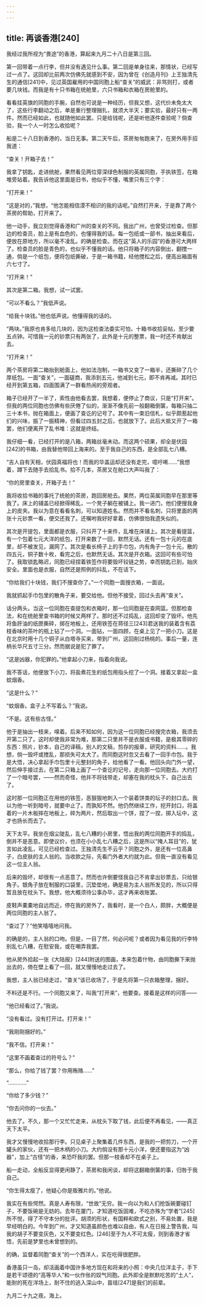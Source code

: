 ```yaml
---
---
---
```

title: 再谈香港[240]
---




我经过我所视为“畏途”的香港，算起来九月二十八日是第三回。

第一回带着一点行李，但并没有遇见什么事。第二回是单身往来，那情状，已经写过一点了。这回却比前两次仿佛先就感到不安，因为曾在《创造月刊》上王独清先生的通信[241]中，见过英国雇用的中国同胞上船“查关”的威武：非骂则打，或者要几块钱。而我是有十只书箱在统舱里，六只书箱和衣箱在房舱里的。

看看挂英旗的同胞的手腕，自然也可说是一种经历，但我又想，这代价未免太大了，这些行李翻动之后，单是重行整理捆扎，就须大半天；要实验，最好只有一两件。然而已经如此，也就随他如此罢。只是给钱呢，还是听他逐件查验呢？倘查验，我一个人一时怎么收拾呢？

船是二十八日到香港的，当日无事。第二天午后，茶房匆匆跑来了，在房外用手招我道：

“查关！开箱子去！”

我拿了钥匙，走进统舱，果然看见两位穿深绿色制服的英属同胞，手执铁签，在箱堆旁站着。我告诉他这里面是旧书，他似乎不懂，嘴里只有三个字：

“打开来！”

“这是对的，”我想，“他怎能相信漠不相识的我的话呢。”自然打开来，于是靠了两个茶房的帮助，打开来了。

他一动手，我立刻觉得香港和广州的查关的不同。我出广州，也曾受过检查。但那边的检查员，脸上是有血色的，也懂得我的话。每一包纸或一部书，抽出来看后，便放在原地方，所以毫不凌乱。的确是检查。而在这“英人的乐园”的香港可大两样了。检查员的脸是青色的，也似乎不懂我的话。他只将箱子的内容倒出，翻搅一通，倘是一个纸包，便将包纸撕破，于是一箱书籍，经他搅松之后，便高出箱面有六七寸了。

“打开来！”

其次是第二箱。我想，试一试罢。

“可以不看么？”我低声说。

“给我十块钱。”他也低声说。他懂得我的话的。

“两块。”我原也肯多给几块的，因为这检查法委实可怕，十箱书收拾妥帖，至少要五点钟。可惜我一元的钞票只有两张了，此外是十元的整票，我一时还不肯献出去。

“打开来！”

两个茶房将第二箱抬到舱面上，他如法泡制，一箱书又变了一箱半，还撕碎了几个厚纸包。一面“查关”，一面磋商，我添到五元，他减到七元，即不肯再减。其时已经开到第五箱，四面围满了一群看热闹的旁观者。

箱子已经开了一半了，索性由他看去罢，我想着，便停止了商议，只是“打开来”。但我的两位同胞也仿佛有些厌倦了似的，渐渐不像先前一般翻箱倒箧，每箱只抽二三十本书，抛在箱面上，便画了查讫的记号了。其中有一束旧信札，似乎颇惹起他们的兴味，振了一振精神，但看过四五封之后，也就放下了。此后大抵又开了一箱罢，他们便离开了乱书堆：这就是终结。

我仔细一看，已经打开的是八箱，两箱丝毫未动。而这两个硕果，却全是伏园[242]的书箱，由我替他带回上海来的。至于我自己的东西，是全部乱七八糟。

“吉人自有天相，伏园真福将也！而我的华盖运却还没有走完，噫吁唏……”我想着，蹲下去随手去拾乱书。拾不几本，茶房又在舱口大声叫我了：

“你的房里查关，开箱子去！”

我将收拾书箱的事托了统舱的茶房，跑回房舱去。果然，两位英属同胞早在那里等我了。床上的铺盖已经掀得稀乱，一个凳子躺在被铺上。我一进门，他们便搜我身上的皮夹。我以为意在看看名刺，可以知道姓名。然而并不看名刺，只将里面的两张十元钞票一看，便交还我了。还嘱咐我好好拿着，仿佛很怕我遗失似的。

其次是开提包，里面都是衣服，只抖开了十来件，乱堆在床铺上。其次是看提篮，有一个包着七元大洋的纸包，打开来数了一回，默然无话。还有一包十元的在底里，却不被发见，漏网了。其次是看长椅子上的手巾包，内有角子一包十元，散的四五元，铜子数十枚，看完之后，也默然无话。其次是开衣箱。这回可有些可怕了。我取锁匙略迟，同胞已经捏着铁签作将要毁坏铰链之势，幸而钥匙已到，始庆安全。里面也是衣服，自然还是照例的抖乱，不在话下。

“你给我们十块钱，我们不搜查你了。”一个同胞一面搜衣箱，一面说。

我就抓起手巾包里的散角子来，要交给他。但他不接受，回过头去再“查关”。

话分两头。当这一位同胞在查提包和衣箱时，那一位同胞是在查网篮。但那检查法，和在统舱里查书箱的时候又两样了。那时还不过捣乱，这回却变了毁坏。他先将鱼肝油的纸匣撕碎，掷在地板上，还用铁签在蒋径三[243]君送我的装着含有荔枝香味的茶叶的瓶上钻了一个洞。一面钻，一面四顾，在桌上见了一把小刀。这是在北京时用十几个铜子从白塔寺买来，带到广州，这回削过杨桃的。事后一量，连柄长华尺五寸三分。然而据说是犯了罪了。

“这是凶器，你犯罪的。”他拿起小刀来，指着向我说。

我不答话，他便放下小刀，将盐煮花生的纸包用指头挖了一个洞。接着又拿起一盒蚊烟香。

“这是什么？”

“蚊烟香。盒子上不写着么？”我说。

“不是。这有些古怪。”

他于是抽出一枝来，嗅着。后来不知如何，因为这一位同胞已经搜完衣箱，我须去开第二只了。这时却使我非常为难，那第二只里并不是衣服或书籍，是极其零碎的东西：照片，钞本，自己的译稿，别人的文稿，剪存的报章，研究的资料……。我想，倘一毁坏或搅乱，那损失可太大了。而同胞这时忽又去看了一回手巾包。我于是大悟，决心拿起手巾包里十元整封的角子，给他看了一看。他回头向门外一望，然后伸手接过去，在第二只箱上画了一个查讫的记号，走向那一位同胞去。大约打了一个暗号罢，——然而奇怪，他并不将钱带走，却塞在我的枕头下，自己出去了。

这时那一位同胞正在用他的铁签，恶狠狠地刺入一个装着饼类的坛子的封口去。我以为他一听到暗号，就要中止了。而孰知不然。他仍然继续工作，挖开封口，将盖着的一片木板摔在地板上，碎为两片，然后取出一个饼，捏了一捏，掷入坛中，这才也扬长而去了。

天下太平。我坐在烟尘陡乱，乱七八糟的小房里，悟出我的两位同胞开手的捣乱，倒并不是恶意。即使议价，也须在小小乱七八糟之后，这是所以“掩人耳目”的，犹言如此凌乱，可见已经检查过。王独清先生不云乎？同胞之外，是还有一位高鼻子，白皮肤的主人翁的。当收款之际，先看门外者大约就为此。但我一直没有看见这一位主人翁。

后来的毁坏，却很有一点恶意了。然而也许倒要怪我自己不肯拿出钞票去，只给银角子。银角子放在制服的口袋里，沉垫垫地，确是易为主人翁所发见的，所以只得暂且放在枕头下。我想，他大概须待公事办毕，这才再来收账罢。

皮鞋声橐橐地自远而近，停在我的房外了，我看时，是一个白人，颇胖，大概便是两位同胞的主人翁了。

“查过了？”他笑嘻嘻地问我。

的确是的，主人翁的口吻。但是，一目了然，何必问呢？或者因为看见我的行李特别乱七八糟，在慰安我，或在嘲弄我罢。

他从房外拾起一张《大陆报》[244]附送的图画，本来包着什物，由同胞撕下来抛出去的，倚在壁上看了一回，就又慢慢地走过去了。

我想，主人翁已经走过，“查关”该已收场了，于是先将第一只衣箱整理，捆好。

不料还是不行。一个同胞又来了，叫我“打开来”，他要查。接着是这样的问答——

“他已经看过了。”我说。

“没有看过。没有打开过。打开来！”

“我刚刚捆好的。”

“我不信。打开来！”

“这里不画着查过的符号么？”

“那么，你给了钱了罢？你用贿赂……”

“…………”

“你给了多少钱？”

“你去问你的一伙去。”

他去了。不久，那一个又忙忙走来，从枕头下取了钱，此后便不再看见，——真正天下太平。

我才又慢慢地收拾那行李。只见桌子上聚集着几件东西，是我的一把剪刀，一个开罐头的家伙，还有一把木柄的小刀。大约倘没有那十元小洋，便还要指这为“凶器”，加上“古怪”的香，来恐吓我的罢。但那一枝香却不在桌子上。

船一走动，全船反显得更闲静了，茶房和我闲谈，却将这翻箱倒箧的事，归咎于我自己。

“你生得太瘦了，他疑心你是贩雅片的。”他说。

我实在有些愕然。真是人寿有限，“世故”无穷。我一向以为和人们抢饭碗要碰钉子，不要饭碗是无妨的。去年在厦门，才知道吃饭固难，不吃亦殊为“学者”[245]所不悦，得了不守本分的批评。胡须的形状，有国粹和欧式之别，不易处置，我是早经明白的。今年到广州，才又知道虽颜色也难以自由，有人在日报上警告我，叫我的胡子不要变灰色，又不要变红色。[246]至于为人不可太瘦，则到香港才省悟，先前是梦里也未曾想到的。

的确，监督着同胞“查关”的一个西洋人，实在吃得很肥胖。

香港虽只一岛，却活画着中国许多地方现在和将来的小照：中央几位洋主子，手下是若干颂德的“高等华人”和一伙作伥的奴气同胞。此外即全是默默吃苦的“土人”，能耐的死在洋场上，耐不住的逃入深山中，苗瑶[247]是我们的前辈。

九月二十九之夜。海上。